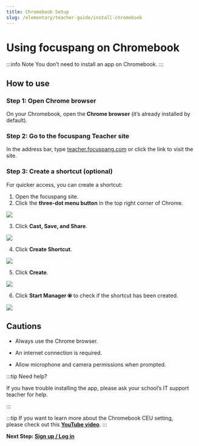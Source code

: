 ```yaml
---
title: Chromebook Setup
slug: /elementary/teacher-guide/install-chromebook
---
```



# Using focuspang on Chromebook

:::info Note
You don’t need to install an app on Chromebook. 
:::

## How to use

### Step 1: Open Chrome browser

On your Chromebook, open the **Chrome browser** (it’s already installed by default).

### Step 2: Go to the focuspang Teacher site

In the address bar, type [teacher.focuspang.com](https://teacher.focuspang.com) or click the link to visit the site.

### Step 3: Create a shortcut (optional)

For quicker access, you can create a shortcut:



1. Open the focuspang site.
2. Click the **three-dot menu button** in the top right corner of Chrome.

<Image src="/img/en/elementary/teacher/00-01.png" size="lg" />

3. Click **Cast, Save, and Share**.

<Image src="/img/en/elementary/teacher/00-02.png" size="lg" />

4. Click **Create Shortcut**.

<Image src="/img/en/elementary/teacher/00-03.png" size="lg" />

5. Click **Create**.

<Image src="/img/en/elementary/teacher/00-04.png" size="lg" />

6. Click **Start Manager ⦿** to check if the shortcut has been created.

<Image src="/img/en/elementary/teacher/00-05.png" size="lg" />

## Cautions

- Always use the Chrome browser.

- An internet connection is required.

- Allow microphone and camera permissions when prompted.

:::tip Need help?

If you have trouble installing the app, please ask your school’s IT support teacher for help.

:::

:::tip
If you want to learn more about the Chromebook CEU setting,  
please check out this [**YouTube video**](https://www.youtube.com/watch?v=CLqLSEOcGyE&t=1247s).
:::

**Next Step: [Sign up / Log in](/en/docs/elementary/teacher-guide/login)**
